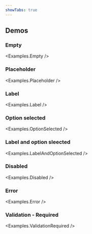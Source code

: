 ```yaml
---
showTabs: true
---
```



## Demos

### Empty

<Examples.Empty />

### Placeholder

<Examples.Placeholder />

### Label

<Examples.Label />

### Option selected

<Examples.OptionSelected />

### Label and option sleected

<Examples.LabelAndOptionSelected />

### Disabled

<Examples.Disabled />

### Error

<Examples.Error />

### Validation - Required

<Examples.ValidationRequired />
